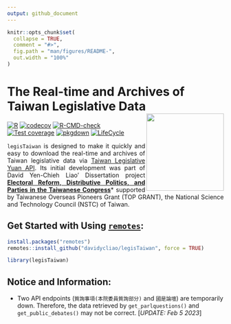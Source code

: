 ```yaml
---
output: github_document
---
```


<!-- README.md is generated from README.Rmd. Please edit that file -->

```r
knitr::opts_chunk$set(
  collapse = TRUE,
  comment = "#>",
  fig.path = "man/figures/README-",
  out.width = "100%"
)
```


# The Real-time and Archives of Taiwan Legislative Data <img src="man/figures/logo.png" align="right" width="180"/>

<!-- badges: start -->
[![R](https://github.com/davidycliao/legisTaiwan/actions/workflows/r.yml/badge.svg)](https://github.com/davidycliao/legisTaiwan/actions/workflows/r.yml) [![codecov](https://codecov.io/gh/davidycliao/legisTaiwan/branch/master/graph/badge.svg?token=HVVTCOE90D)](https://codecov.io/gh/davidycliao/legisTaiwan)
[![R-CMD-check](https://github.com/davidycliao/legisTaiwan/actions/workflows/R-CMD-check.yaml/badge.svg)](https://github.com/davidycliao/legisTaiwan/actions/workflows/R-CMD-check.yaml)
[![Test coverage](https://github.com/davidycliao/legisTaiwan/actions/workflows/test-coverage.yaml/badge.svg)](https://github.com/davidycliao/legisTaiwan/actions/workflows/test-coverage.yaml)
[![pkgdown](https://github.com/davidycliao/legisTaiwan/actions/workflows/pkgdown.yaml/badge.svg)](https://github.com/davidycliao/legisTaiwan/actions/workflows/pkgdown.yaml)
[![LifeCycle](https://img.shields.io/badge/lifecycle-experimental-orange)](https://lifecycle.r-lib.org/articles/stages.html#experimental)
<!-- badges: end -->


<div style="text-align: justify">

`legisTaiwan` is designed to make it quickly and easy to download the real-time and archives of Taiwan legislative data via  [Taiwan Legislative Yuan API](https://data.ly.gov.tw/index.action). Its initial development was part of David Yen-Chieh Liao' Dissertation project **[Electoral Reform, Distributive Politics, and Parties in the Taiwanese Congress](https://raw.githack.com/davidycliao/phd-thesis/main/Yen_Chieh_Liao_PhD_Dissertation_Jan_2023.pdf)*** supported by Taiwanese Overseas Pioneers Grant (TOP GRANT), the National Science and Technology Council (NSTC) of Taiwan. 
 
</div>

## Get Started with Using [`remotes`](https://github.com/r-lib/remotes):

```r
install.packages("remotes")
remotes::install_github("davidycliao/legisTaiwan", force = TRUE)
```

```r
library(legisTaiwan)
```


## Notice and Information: 

- Two API endpoints (`質詢事項(本院委員質詢部分)` and `國是論壇`) are temporarily down. Therefore, the data retrieved by `get_parlquestions()` and `get_public_debates()` may not be correct. [*UPDATE: Feb 5 2023*]
